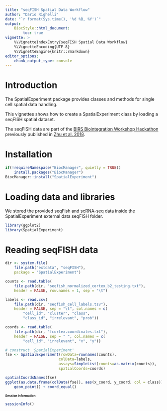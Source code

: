 ```yaml
---
title: "seqFISH Spatial Data Workflow"
author: "Dario Righelli"
date: "`r format(Sys.time(), '%d %B, %Y')`"
output: 
    BiocStyle::html_document:
        toc: true
vignette: >
    %\VignetteIndexEntry{seqFISH Spatial Data Workflow}
    %\VignetteEncoding{UTF-8}
    %\VignetteEngine{knitr::rmarkdown}
editor_options: 
    chunk_output_type: console
---
```


<style type="text/css"> .smaller { font-size: 10px } </style>

# Introduction

The SpatialExperiment package provides classes and methods for single cell 
spatial data handling.

This vignettes shows how to create a SpatialExperiment class by loading a 
seqFISH spatial dataset.

The seqFISH data are part of the [BIRS Biointegration Workshop Hackathon](https://github.com/BIRSBiointegration/Hackathon/tree/master/seqFISH) 
previously published in [Zhu et al. 2018](https://www.nature.com/articles/nbt.4260).


# Installation 

```r
if(!requireNamespace("BiocManager", quietly = TRUE))
    install.packages("BiocManager")
BiocManager::install("SpatialExperiment")
```


# Loading data and libraries

We stored the provided seqFish and scRNA-seq data inside the SpatialExperiment
external data seqFISH folder.

```r
library(ggplot2)
library(SpatialExperiment)
```

# Reading seqFISH data

```r
dir <- system.file(
    file.path("extdata", "seqFISH"), 
    package = "SpatialExperiment")

counts <- read.table(
    file.path(dir, "seqfish_normalized_cortex_b2_testing.txt"),
    header = FALSE, row.names = 1, sep = "\t")

labels <- read.csv(
    file.path(dir, "seqfish_cell_labels.tsv"),
    header = FALSE, sep = "\t", col.names = c(
        "cell_id", "cluster", "class", 
        "class_id", "irrelevant", "prob"))

coords <- read.table(
    file.path(dir, "fcortex.coordinates.txt"),
    header = FALSE, sep = " ", col.names = c(
        "cell_id", "irrelevant", "x", "y"))
```

```r
# construct 'SpatialExperiment'
fse <- SpatialExperiment(rowData=rownames(counts),
                        colData=labels,
                        assays=SimpleList(counts=as.matrix(counts)),
                        spatialCoords=coords)

spatialCoordsNames(fse)
ggplot(as.data.frame(colData(fse)), aes(x_coord, y_coord, col = class)) + 
    geom_point() + coord_equal()
```

# Session information {- .smaller}

```r
sessionInfo()
```

